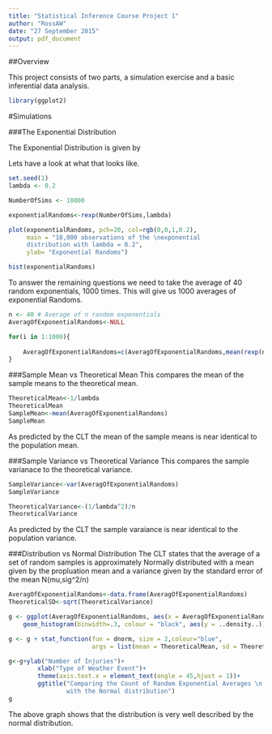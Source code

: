 ```yaml
---
title: "Statistical Inference Course Project 1"
author: "RossAW"
date: "27 September 2015"
output: pdf_document
---
```


##Overview

This project consists of two parts, a simulation exercise and a basic inferential data analysis.

```r
library(ggplot2)
```
#Simulations

###The Exponential Distribution

The Exponential Distribution is given by



Lets have a look at what that looks like.

```r

set.seed(1)
lambda <- 0.2 

NumberOfSims <- 10000 

exponentialRandoms<-rexp(NumberOfSims,lambda)

plot(exponentialRandoms, pch=20, col=rgb(0,0,1,0.2), 
     main = "10,000 observations of the \nexponential 
     distribution with lambda = 0.2",
     ylab= "Exponential Randoms")

hist(exponentialRandoms)

```

 

To answer the remaining questions we need to take the average of 40 random exponentials, 1000 times. This will give us 1000 averages of exponential Randoms.
```r
n <- 40 # Average of n random exponentials
AveragOfExponentialRandoms<-NULL

for(i in 1:1000){
    
    AveragOfExponentialRandoms=c(AveragOfExponentialRandoms,mean(rexp(n,0.2)))
}


```

###Sample Mean vs Theoretical Mean 
This compares the mean of the sample means to the theoretical mean.
```r

TheoreticalMean<-1/lambda
TheoreticalMean
SampleMean<-mean(AveragOfExponentialRandoms)
SampleMean

```

As predicted by the CLT the mean of the sample means is near identical to the population mean.

###Sample Variance vs Theoretical Variance
This compares the sample varianace to the theoretical variance.
```r
SampleVariance<-var(AveragOfExponentialRandoms)
SampleVariance

TheoreticalVariance<-(1/lambda^2)/n
TheoreticalVariance

```

As predicted by the CLT the sample varaiance is near identical to the population variance.

###Distribution vs Normal Distribution
The CLT states that the average of a set of random samples is approximately Normally distributed with a mean given by the propluation mean and a variance given by the standard error of the mean N(mu,sig^2/n)
```r
AveragOfExponentialRandoms<-data.frame(AveragOfExponentialRandoms)
TheoreticalSD<-sqrt(TheoreticalVariance)

g <- ggplot(AveragOfExponentialRandoms, aes(x = AveragOfExponentialRandoms)) +
    geom_histogram(binwidth=.3, colour = "black", aes(y = ..density..)) 

g <- g + stat_function(fun = dnorm, size = 2,colour="blue",
                       args = list(mean = TheoreticalMean, sd = TheoreticalSD))

g<-g+ylab("Number of Injuries")+
        xlab("Type of Weather Event")+
        theme(axis.text.x = element_text(angle = 45,hjust = 1))+
        ggtitle("Comparing the Count of Random Exponential Averages \n 
                with the Normal distribution")
g

```


The above graph shows that the distribution is very well described by the normal distribution.
